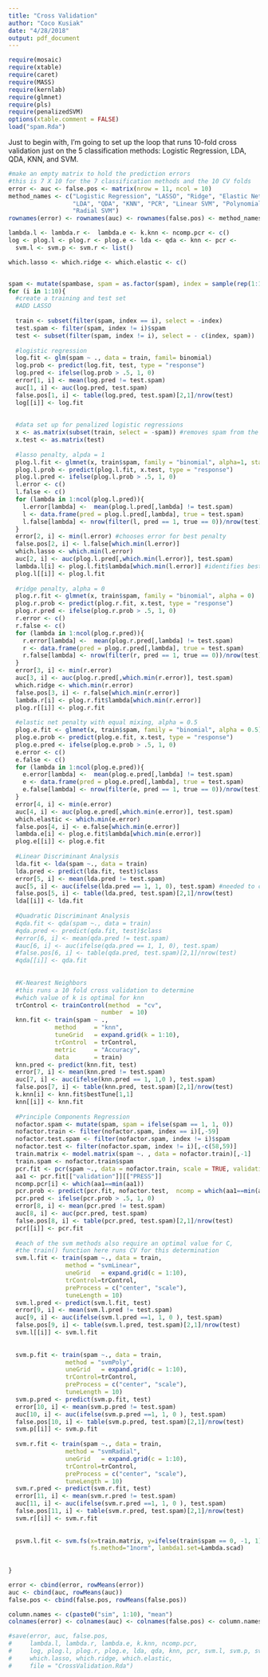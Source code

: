 ```yaml
---
title: "Cross Validation"
author: "Coco Kusiak"
date: "4/28/2018"
output: pdf_document
---
```


```r
require(mosaic)
require(xtable)
require(caret)
require(MASS)
require(kernlab)
require(glmnet)
require(pls)
require(penalizedSVM)
options(xtable.comment = FALSE)
load("spam.Rda")
```

Just to begin with, I'm going to set up the loop that runs 10-fold cross validation just on the 5 classification methods: Logistic Regression, LDA, QDA, KNN, and SVM.  


```r
#make an empty matrix to hold the prediction errors
#this is 7 X 10 for the 7 classification methods and the 10 CV folds
error <- auc <- false.pos <- matrix(nrow = 11, ncol = 10)
method_names <- c("Logistic Regression", "LASSO", "Ridge", "Elastic Net", 
                  "LDA", "QDA", "KNN", "PCR", "Linear SVM", "Polynomial SVM",
                  "Radial SVM")
rownames(error) <- rownames(auc) <- rownames(false.pos) <- method_names

lambda.l <- lambda.r <-  lambda.e <- k.knn <- ncomp.pcr <- c()
log <- plog.l <- plog.r <- plog.e <- lda <- qda <- knn <- pcr <- 
  svm.l <- svm.p <- svm.r <- list()

which.lasso <- which.ridge <- which.elastic <- c()


spam <- mutate(spambase, spam = as.factor(spam), index = sample(rep(1:10, each = 460)))
for (i in 1:10){
  #create a training and test set
  #ADD LASSO
  
  train <- subset(filter(spam, index == i), select = -index)
  test.spam <- filter(spam, index != i)$spam
  test <- subset(filter(spam, index != i), select = - c(index, spam))
  
  #logistic regression
  log.fit <- glm(spam ~ ., data = train, famil= binomial)
  log.prob <- predict(log.fit, test, type = "response")
  log.pred <- ifelse(log.prob > .5, 1, 0)
  error[1, i] <- mean(log.pred != test.spam)
  auc[1, i] <- auc(log.pred, test.spam)
  false.pos[1, i] <- table(log.pred, test.spam)[2,1]/nrow(test)
  log[[i]] <- log.fit
  
  
  #data set up for penalized logistic regressions
  x <- as.matrix(subset(train, select = -spam)) #removes spam from the dataframe
  x.test <- as.matrix(test)
  
  #lasso penalty, alpda = 1
  plog.l.fit <- glmnet(x, train$spam, family = "binomial", alpha=1, standardize = TRUE)
  plog.l.prob <- predict(plog.l.fit, x.test, type = "response")
  plog.l.pred <- ifelse(plog.l.prob > .5, 1, 0)
  l.error <- c()
  l.false <- c()
  for (lambda in 1:ncol(plog.l.pred)){
    l.error[lambda] <-  mean(plog.l.pred[,lambda] != test.spam)
    l <- data.frame(pred = plog.l.pred[,lambda], true = test.spam)
    l.false[lambda] <- nrow(filter(l, pred == 1, true == 0))/nrow(test)
  }
  error[2, i] <- min(l.error) #chooses error for best penalty
  false.pos[2, i] <- l.false[which.min(l.error)]
  which.lasso <- which.min(l.error)
  auc[2, i] <- auc(plog.l.pred[,which.min(l.error)], test.spam)
  lambda.l[i] <- plog.l.fit$lambda[which.min(l.error)] #identifies best lambda from model fit
  plog.l[[i]] <- plog.l.fit
  
  #ridge penalty, alpha = 0
  plog.r.fit <- glmnet(x, train$spam, family = "binomial", alpha = 0)
  plog.r.prob <- predict(plog.r.fit, x.test, type = "response")
  plog.r.pred <- ifelse(plog.r.prob > .5, 1, 0)
  r.error <- c()
  r.false <- c()
  for (lambda in 1:ncol(plog.r.pred)){
    r.error[lambda] <-  mean(plog.r.pred[,lambda] != test.spam)
    r <- data.frame(pred = plog.r.pred[,lambda], true = test.spam)
    r.false[lambda] <- nrow(filter(r, pred == 1, true == 0))/nrow(test)
  }
  error[3, i] <- min(r.error)
  auc[3, i] <- auc(plog.r.pred[,which.min(r.error)], test.spam)
  which.ridge <- which.min(r.error)
  false.pos[3, i] <- r.false[which.min(r.error)]
  lambda.r[i] <- plog.r.fit$lambda[which.min(r.error)]
  plog.r[[i]] <- plog.r.fit
  
  #elastic net penalty with equal mixing, alpha = 0.5
  plog.e.fit <- glmnet(x, train$spam, family = "binomial", alpha = 0.5)
  plog.e.prob <- predict(plog.e.fit, x.test, type = "response")
  plog.e.pred <- ifelse(plog.e.prob > .5, 1, 0)
  e.error <- c()
  e.false <- c()
  for (lambda in 1:ncol(plog.e.pred)){
    e.error[lambda] <-  mean(plog.e.pred[,lambda] != test.spam)
    e <- data.frame(pred = plog.e.pred[,lambda], true = test.spam)
    e.false[lambda] <- nrow(filter(e, pred == 1, true == 0))/nrow(test)
  }
  error[4, i] <- min(e.error)
  auc[4, i] <- auc(plog.e.pred[,which.min(e.error)], test.spam)
  which.elastic <- which.min(e.error)
  false.pos[4, i] <- e.false[which.min(e.error)]
  lambda.e[i] <- plog.e.fit$lambda[which.min(e.error)]
  plog.e[[i]] <- plog.e.fit
  
  #Linear Discriminant Analysis
  lda.fit <- lda(spam ~., data = train)
  lda.pred <- predict(lda.fit, test)$class
  error[5, i] <- mean(lda.pred != test.spam)
  auc[5, i] <- auc(ifelse(lda.pred == 1, 1, 0), test.spam) #needed to convert from factor
  false.pos[5, i] <- table(lda.pred, test.spam)[2,1]/nrow(test)
  lda[[i]] <- lda.fit
  
  #Quadratic Discriminant Analysis
  #qda.fit <- qda(spam ~., data = train)
  #qda.pred <- predict(qda.fit, test)$class
  #error[6, i] <- mean(qda.pred != test.spam)
  #auc[6, i] <- auc(ifelse(qda.pred == 1, 1, 0), test.spam)
  #false.pos[6, i] <- table(qda.pred, test.spam)[2,1]/nrow(test)
  #qda[[i]] <- qda.fit
  
  
  #K-Nearest Neighbors
  #this runs a 10 fold cross validation to determine
  #which value of k is optimal for knn
  trControl <- trainControl(method  = "cv",
                          number  = 10)
  knn.fit <- train(spam ~ .,
             method     = "knn",
             tuneGrid   = expand.grid(k = 1:10),
             trControl  = trControl,
             metric     = "Accuracy",
             data       = train)
  knn.pred <- predict(knn.fit, test)
  error[7, i] <- mean(knn.pred != test.spam)  
  auc[7, i] <- auc(ifelse(knn.pred == 1, 1,0 ), test.spam)
  false.pos[7, i] <- table(knn.pred, test.spam)[2,1]/nrow(test)
  k.knn[i] <- knn.fit$bestTune[1,1]
  knn[[i]] <- knn.fit
  
  #Principle Components Regression
  nofactor.spam <- mutate(spam, spam = ifelse(spam == 1, 1, 0))
  nofactor.train <- filter(nofactor.spam, index == i)[,-59]
  nofactor.test.spam <- filter(nofactor.spam, index != i)$spam
  nofactor.test <- filter(nofactor.spam, index != i)[,-c(58,59)]
  train.matrix <- model.matrix(spam ~. , data = nofactor.train)[,-1]
  train.spam <- nofactor.train$spam
  pcr.fit <- pcr(spam ~., data = nofactor.train, scale = TRUE, validation = "CV")
  aa1 <- pcr.fit[["validation"]][["PRESS"]]
  ncomp.pcr[i] <- which(aa1==min(aa1))
  pcr.prob <- predict(pcr.fit, nofactor.test,  ncomp = which(aa1==min(aa1)))
  pcr.pred <- ifelse(pcr.prob > .5, 1, 0)
  error[8, i] <- mean(pcr.pred != test.spam)
  auc[8, i] <- auc(pcr.pred, test.spam)
  false.pos[8, i] <- table(pcr.pred, test.spam)[2,1]/nrow(test)
  pcr[[i]] <- pcr.fit
  
  #each of the svm methods also require an optimal value for C, 
  #the train() function here runs CV for this determination
  svm.l.fit <- train(spam ~., data = train, 
                method = "svmLinear",
                uneGrid   = expand.grid(c = 1:10),
                trControl=trControl,
                preProcess = c("center", "scale"),
                tuneLength = 10)
  svm.l.pred <- predict(svm.l.fit, test)
  error[9, i] <- mean(svm.l.pred != test.spam)
  auc[9, i] <- auc(ifelse(svm.l.pred ==1, 1, 0 ), test.spam)
  false.pos[9, i] <- table(svm.l.pred, test.spam)[2,1]/nrow(test)
  svm.l[[i]] <- svm.l.fit
  
  
  svm.p.fit <- train(spam ~., data = train, 
                method = "svmPoly",
                uneGrid   = expand.grid(c = 1:10),
                trControl=trControl,
                preProcess = c("center", "scale"),
                tuneLength = 10)
  svm.p.pred <- predict(svm.p.fit, test)
  error[10, i] <- mean(svm.p.pred != test.spam)
  auc[10, i] <- auc(ifelse(svm.p.pred ==1, 1, 0 ), test.spam)
  false.pos[10, i] <- table(svm.p.pred, test.spam)[2,1]/nrow(test)
  svm.p[[i]] <- svm.p.fit
  
  svm.r.fit <- train(spam ~., data = train, 
                method = "svmRadial",
                uneGrid   = expand.grid(c = 1:10),
                trControl=trControl,
                preProcess = c("center", "scale"),
                tuneLength = 10)
  svm.r.pred <- predict(svm.r.fit, test)
  error[11, i] <- mean(svm.r.pred != test.spam)
  auc[11, i] <- auc(ifelse(svm.r.pred ==1, 1, 0 ), test.spam)
  false.pos[11, i] <- table(svm.r.pred, test.spam)[2,1]/nrow(test)
  svm.r[[i]] <- svm.r.fit
  
  
  psvm.l.fit <- svm.fs(x=train.matrix, y=ifelse(train$spam == 0, -1, 1), 
                       fs.method="1norm", lambda1.set=Lambda.scad)
  
  
}

error <- cbind(error, rowMeans(error))
auc <- cbind(auc, rowMeans(auc))
false.pos <- cbind(false.pos, rowMeans(false.pos))

column.names <- c(paste0("sim", 1:10), "mean")
colnames(error) <- colnames(auc) <- colnames(false.pos) <- column.names

#save(error, auc, false.pos, 
#     lambda.l, lambda.r, lambda.e, k.knn, ncomp.pcr,
#     log, plog.l, plog.r, plog.e, lda, qda, knn, pcr, svm.l, svm.p, svm.r,
#     which.lasso, which.ridge, which.elastic,
#     file = "CrossValidation.Rda")
```

